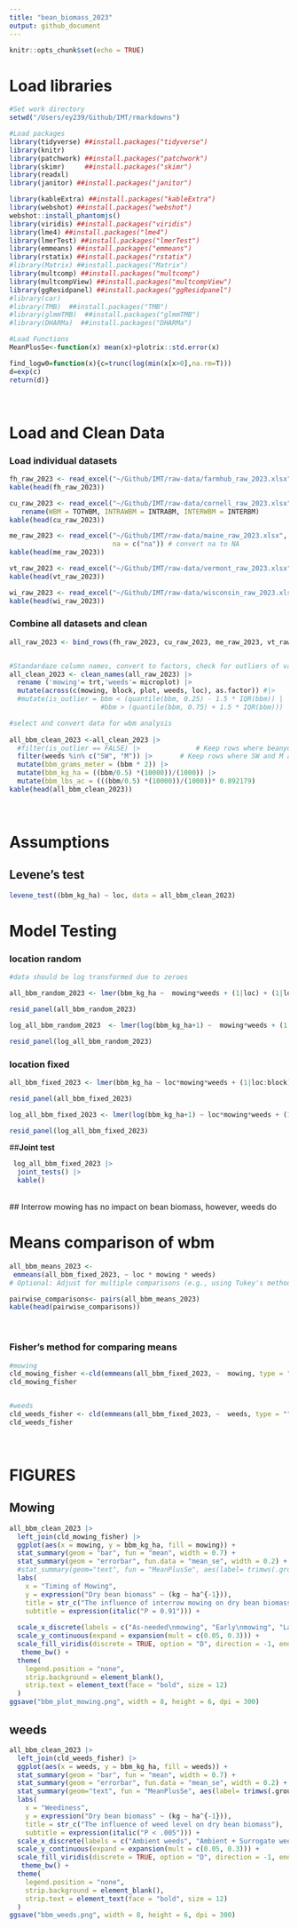 ```yaml
---
title: "bean_biomass_2023"
output: github_document
---
```


```r
knitr::opts_chunk$set(echo = TRUE)
```


# **Load libraries**

```r

#Set work directory
setwd("/Users/ey239/Github/IMT/rmarkdowns")

#Load packages 
library(tidyverse) ##install.packages("tidyverse")
library(knitr)
library(patchwork) ##install.packages("patchwork")
library(skimr)     ##install.packages("skimr")
library(readxl)
library(janitor) ##install.packages("janitor")

library(kableExtra) ##install.packages("kableExtra")
library(webshot) ##install.packages("webshot")
webshot::install_phantomjs()
library(viridis) ##install.packages("viridis")
library(lme4) ##install.packages("lme4")
library(lmerTest) ##install.packages("lmerTest")
library(emmeans) ##install.packages("emmeans")
library(rstatix) ##install.packages("rstatix")
#library(Matrix) ##install.packages("Matrix")
library(multcomp) ##install.packages("multcomp")
library(multcompView) ##install.packages("multcompView")
library(ggResidpanel) ##install.packages("ggResidpanel")
#library(car)
#library(TMB)  ##install.packages("TMB")
#library(glmmTMB)  ##install.packages("glmmTMB")
#library(DHARMa)  ##install.packages("DHARMa")

#Load Functions
MeanPlusSe<-function(x) mean(x)+plotrix::std.error(x)

find_logw0=function(x){c=trunc(log(min(x[x>0],na.rm=T)))
d=exp(c)
return(d)}
```

<br>

# **Load and Clean Data**
### **Load individual datasets**
```r


fh_raw_2023 <- read_excel("~/Github/IMT/raw-data/farmhub_raw_2023.xlsx")
kable(head(fh_raw_2023))

cu_raw_2023 <- read_excel("~/Github/IMT/raw-data/cornell_raw_2023.xlsx") |> 
   rename(WBM = TOTWBM, INTRAWBM = INTRABM, INTERWBM = INTERBM)
kable(head(cu_raw_2023))

me_raw_2023 <- read_excel("~/Github/IMT/raw-data/maine_raw_2023.xlsx", 
                          na = c("na")) # convert na to NA
kable(head(me_raw_2023))

vt_raw_2023 <- read_excel("~/Github/IMT/raw-data/vermont_raw_2023.xlsx")
kable(head(vt_raw_2023))

wi_raw_2023 <- read_excel("~/Github/IMT/raw-data/wisconsin_raw_2023.xlsx")
kable(head(wi_raw_2023))

```


### **Combine all datasets and clean**
```r
all_raw_2023 <- bind_rows(fh_raw_2023, cu_raw_2023, me_raw_2023, vt_raw_2023, wi_raw_2023)


#Standardaze column names, convert to factors, check for outliers of variable**
all_clean_2023 <- clean_names(all_raw_2023) |>  
  rename ('mowing'= trt,'weeds'= microplot) |> 
  mutate(across(c(mowing, block, plot, weeds, loc), as.factor)) #|> 
  #mutate(is_outlier = bbm < (quantile(bbm, 0.25) - 1.5 * IQR(bbm)) |
                       #bbm > (quantile(bbm, 0.75) + 1.5 * IQR(bbm)))

#select and convert data for wbm analysis
  
all_bbm_clean_2023 <-all_clean_2023 |>              
  #filter(is_outlier == FALSE) |>              # Keep rows where beanyd is not an outlier
  filter(weeds %in% c("SW", "M")) |>       # Keep rows where SW and M are microplots
  mutate(bbm_grams_meter = (bbm * 2)) |> 
  mutate(bbm_kg_ha = ((bbm/0.5) *(10000))/(1000)) |>
  mutate(bbm_lbs_ac = (((bbm/0.5) *(10000))/(1000))* 0.892179)
kable(head(all_bbm_clean_2023)) 

```
<br>

# **Assumptions**

## **Levene's test**
```r
levene_test((bbm_kg_ha) ~ loc, data = all_bbm_clean_2023)
```
# **Model Testing**

### **location random**

```r
#data should be log transformed due to zeroes

all_bbm_random_2023 <- lmer(bbm_kg_ha ~  mowing*weeds + (1|loc) + (1|loc:block)+  (1|loc:block:mowing)  , data = all_bbm_clean_2023)

resid_panel(all_bbm_random_2023)

log_all_bbm_random_2023  <- lmer(log(bbm_kg_ha+1) ~  mowing*weeds + (1|loc) + (1|loc:block)+  (1|loc:block:mowing)  , data = all_bbm_clean_2023)

resid_panel(log_all_bbm_random_2023)

```

### **location fixed**

```r
all_bbm_fixed_2023 <- lmer(bbm_kg_ha ~ loc*mowing*weeds + (1|loc:block)+  (1|loc:block:mowing), data = all_bbm_clean_2023)

resid_panel(all_bbm_fixed_2023)

log_all_bbm_fixed_2023 <- lmer(log(bbm_kg_ha+1) ~ loc*mowing*weeds + (1|loc:block)+  (1|loc:block:mowing), data = all_bbm_clean_2023)

resid_panel(log_all_bbm_fixed_2023)
```

##**Joint test**
```r
 log_all_bbm_fixed_2023 |> 
  joint_tests() |> 
  kable()  
```
<br>
## Interrow mowing has no impact on bean biomass, however, weeds do

# **Means comparison of wbm**

```r
all_bbm_means_2023 <- 
 emmeans(all_bbm_fixed_2023, ~ loc * mowing * weeds)
# Optional: Adjust for multiple comparisons (e.g., using Tukey's method)

pairwise_comparisons<- pairs(all_bbm_means_2023) 
kable(head(pairwise_comparisons))
```

<br>

### **Fisher's method for comparing means**

```r
#mowing
cld_mowing_fisher <-cld(emmeans(all_bbm_fixed_2023, ~  mowing, type = "response"), Letters = letters, sort = TRUE, adjust="none", reversed=TRUE)
cld_mowing_fisher


#weeds
cld_weeds_fisher <- cld(emmeans(all_bbm_fixed_2023, ~  weeds, type = ""), Letters = letters, sort = FALSE, adjust="none", reversed=FALSE)
cld_weeds_fisher


```
<br>

# **FIGURES**

## **Mowing**

```r
all_bbm_clean_2023 |> 
  left_join(cld_mowing_fisher) |> 
  ggplot(aes(x = mowing, y = bbm_kg_ha, fill = mowing)) +
  stat_summary(geom = "bar", fun = "mean", width = 0.7) +
  stat_summary(geom = "errorbar", fun.data = "mean_se", width = 0.2) +
  #stat_summary(geom="text", fun = "MeanPlusSe", aes(label= trimws(.group)),size=6.5,vjust=-0.5) +
  labs(
    x = "Timing of Mowing",
    y = expression("Dry bean biomass" ~ (kg ~ ha^{-1})),
    title = str_c("The influence of interrow mowing on dry bean biomass"),
    subtitle = expression(italic("P = 0.91"))) +
  
  scale_x_discrete(labels = c("As-needed\nmowing", "Early\nmowing", "Late\nmowing", "No\nmowing")) +
  scale_y_continuous(expand = expansion(mult = c(0.05, 0.3))) +
  scale_fill_viridis(discrete = TRUE, option = "D", direction = -1, end = 0.9, begin = 0.1) +
   theme_bw() +
  theme(
    legend.position = "none",
    strip.background = element_blank(),
    strip.text = element_text(face = "bold", size = 12)
  )
ggsave("bbm_plot_mowing.png", width = 8, height = 6, dpi = 300)
```


## **weeds**
```r
all_bbm_clean_2023 |> 
  left_join(cld_weeds_fisher) |> 
  ggplot(aes(x = weeds, y = bbm_kg_ha, fill = weeds)) +
  stat_summary(geom = "bar", fun = "mean", width = 0.7) +
  stat_summary(geom = "errorbar", fun.data = "mean_se", width = 0.2) +
  stat_summary(geom="text", fun = "MeanPlusSe", aes(label= trimws(.group)),size=6.5,vjust=-0.5) +
  labs(
    x = "Weediness",
    y = expression("Dry bean biomass" ~ (kg ~ ha^{-1})),
    title = str_c("The influence of weed level on dry bean biomass"),
    subtitle = expression(italic("P < .005"))) +
  scale_x_discrete(labels = c("Ambient weeds", "Ambient + Surrogate weeds")) +
  scale_y_continuous(expand = expansion(mult = c(0.05, 0.3))) +
  scale_fill_viridis(discrete = TRUE, option = "D", direction = -1, end = 0.9, begin = 0.1) +
   theme_bw() +
  theme(
    legend.position = "none",
    strip.background = element_blank(),
    strip.text = element_text(face = "bold", size = 12)
  )
ggsave("bbm_weeds.png", width = 8, height = 6, dpi = 300)
```